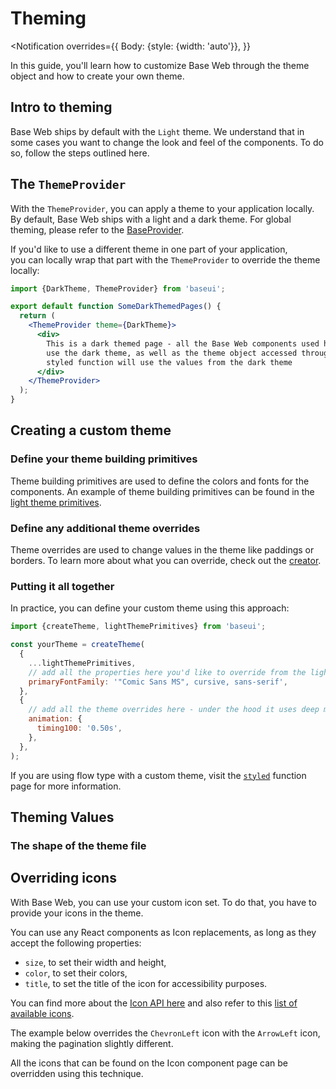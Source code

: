 <!--
Copyright (c) 2018-2019 Uber Technologies, Inc.

This source code is licensed under the MIT license found in the
LICENSE file in the root directory of this source tree.
-->




# Theming

<Notification
  overrides={{
    Body: {style: {width: 'auto'}},
  }}
>
  In this guide, you'll learn how to customize Base Web through the theme object
  and how to create your own theme.
</Notification>

## Intro to theming

Base Web ships by default with the `Light` theme. We understand that in some cases
you want to change the look and feel of the components. To do so, follow the steps
outlined here.

## The `ThemeProvider`

With the `ThemeProvider`, you can apply a theme to your application locally. By default,
Base Web ships with a light and a dark theme. For global theming, please refer to
the [BaseProvider](/components/base-provider/).

If you'd like to use a different theme in one part of your application, \
you can locally wrap that part with the `ThemeProvider` to override the theme locally:

```jsx
import {DarkTheme, ThemeProvider} from 'baseui';

export default function SomeDarkThemedPages() {
  return (
    <ThemeProvider theme={DarkTheme}>
      <div>
        This is a dark themed page - all the Base Web components used here will
        use the dark theme, as well as the theme object accessed through the
        styled function will use the values from the dark theme
      </div>
    </ThemeProvider>
  );
}
```

## Creating a custom theme

### Define your theme building primitives

Theme building primitives are used to define the colors and fonts for the components. An example of
theme building primitives can be found in the [light theme primitives](https://github.com/uber/baseweb/blob/master/src/themes/light-theme-primitives.js).

### Define any additional theme overrides

Theme overrides are used to change values in the theme like paddings or borders.
To learn more about what you can override, check out the [creator](https://github.com/uber/baseweb/blob/master/src/themes/creator.js).

### Putting it all together

In practice, you can define your custom theme using this approach:

```js
import {createTheme, lightThemePrimitives} from 'baseui';

const yourTheme = createTheme(
  {
    ...lightThemePrimitives,
    // add all the properties here you'd like to override from the light theme primitives
    primaryFontFamily: '"Comic Sans MS", cursive, sans-serif',
  },
  {
    // add all the theme overrides here - under the hood it uses deep merge
    animation: {
      timing100: '0.50s',
    },
  },
);
```

If you are using flow type with a custom theme, visit the [`styled`](/components/styled) function page for more information.

## Theming Values

<Colors />
<Sizing />
<Lighting />
<Borders />
<Typography />

### The shape of the theme file

<JSON src={LightTheme} />

## Overriding icons

With Base Web, you can use your custom icon set. To do that, you have to provide your icons in the theme.

You can use any React components as Icon replacements, as long as they accept the following properties:

- `size`, to set their width and height,
- `color`, to set their colors,
- `title`, to set the title of the icon for accessibility purposes.

You can find more about the [Icon API here](/components/icon/#icon-api) and also refer to this [list of available icons](https://baseweb.design/components/icon/#available-icons).

The example below overrides the `ChevronLeft` icon with the `ArrowLeft` icon, making the pagination slightly different.

All the icons that can be found on the Icon component page can be overridden using this technique.

<Example title="Pagination icon overrides" path="theme/icon-overrides.js">
  <IconOverrides />
</Example>
